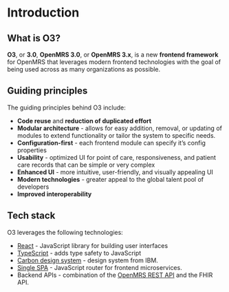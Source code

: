 # Introduction

## What is O3?

**O3**, or **3.0**, **OpenMRS 3.0**, or **OpenMRS 3.x**, is a new **frontend framework** for OpenMRS that leverages modern frontend technologies with the goal of being used across as many organizations as possible.

## Guiding principles

The guiding principles behind O3 include:

- **Code reuse** and **reduction of duplicated effort**
- **Modular architecture** - allows for easy addition, removal, or updating of modules to extend functionality or tailor the system to specific needs.
- **Configuration-first** - each frontend module can specify it’s config properties
- **Usability** - optimized UI for point of care, responsiveness, and patient care records that can be simple or very complex
- **Enhanced UI** - more intuitive, user-friendly, and visually appealing UI
- **Modern technologies** - greater appeal to the global talent pool of developers
- **Improved interoperability**

## Tech stack

O3 leverages the following technologies:

- [React](https://react.dev) - JavaScript library for building user interfaces
- [TypeScript](https://typescriptlang.org) - adds type safety to JavaScript
- [Carbon design system](https://carbondesignsystem.com) - design system from IBM.
- [Single SPA](https://single-spa.js.org) - JavaScript router for frontend microservices.
- Backend APIs - combination of the [OpenMRS REST API](https://rest.openmrs.org) and the FHIR API.
